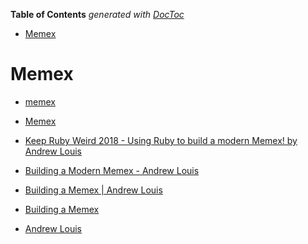 <!-- START doctoc generated TOC please keep comment here to allow auto update -->
<!-- DON'T EDIT THIS SECTION, INSTEAD RE-RUN doctoc TO UPDATE -->
**Table of Contents**  *generated with [DocToc](https://github.com/thlorenz/doctoc)*

- [Memex](#memex)

<!-- END doctoc generated TOC please keep comment here to allow auto update -->

# Memex

- [memex](https://github.com/dylan-mitchell/memex)

- [Memex](https://github.com/WorldBrain/Memex)

- [Keep Ruby Weird 2018 - Using Ruby to build a modern Memex! by Andrew Louis](https://www.youtube.com/watch?v=NTG5UMSQR8E)

- [Building a Modern Memex - Andrew Louis](https://www.youtube.com/watch?v=K0WU02flF_E)

- [Building a Memex | Andrew Louis](https://hyfen.net/memex)

- [Building a Memex](https://adrian-philipp.com/notes/building-a-memex/)

- [Andrew Louis](https://hyfen.net/)